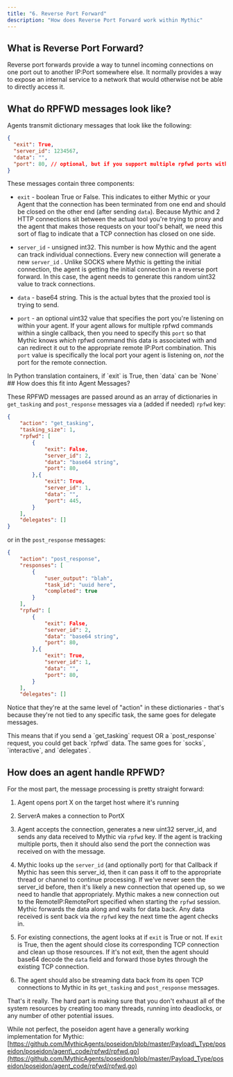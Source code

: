 ```yaml
---
title: "6. Reverse Port Forward"
description: "How does Reverse Port Forward work within Mythic"
---
```


## What is Reverse Port Forward?

Reverse port forwards provide a way to tunnel incoming connections on one port out to another IP:Port somewhere else. It normally provides a way to expose an internal service to a network that would otherwise not be able to directly access it.

## What do RPFWD messages look like?

Agents transmit dictionary messages that look like the following:

```json
{
  "exit": True,
  "server_id": 1234567,
  "data": "",
  "port": 80, // optional, but if you support multiple rpfwd ports within a single callback, you need this so Mythic knows which rpfwd you're getting data from
}
```

These messages contain three components:

* `exit` - boolean True or False. This indicates to either Mythic or your Agent that the connection has been terminated from one end and should be closed on the other end (after sending `data`). Because Mythic and 2 HTTP connections sit between the actual tool you're trying to proxy and the agent that makes those requests on your tool's behalf, we need this sort of flag to indicate that a TCP connection has closed on one side.

* `server_id` - unsigned int32. This number is how Mythic and the agent can track individual connections. Every new connection will generate a new `server_id` . Unlike SOCKS where Mythic is getting the initial connection, the agent is getting the initial connection in a reverse port forward. In this case, the agent needs to generate this random uint32 value to track connections.

* `data` - base64 string. This is the actual bytes that the proxied tool is trying to send.

* `port` - an optional uint32 value that specifies the port you're listening on within your agent. If your agent allows for multiple rpfwd commands within a single callback, then you need to specify this `port` so that Mythic knows *which* rpfwd command this data is associated with and can redirect it out to the appropriate remote IP:Port combination. This `port` value is specifically the local port your agent is listening on, *not* the port for the remote connection.

<Note>
    In Python translation containers, if `exit` is True, then `data` can be `None`

</Note>
## How does this fit into Agent Messages?

These RPFWD messages are passed around as an array of dictionaries in `get_tasking` and `post_response` messages via a (added if needed) `rpfwd` key:

```json
{
    "action": "get_tasking",
    "tasking_size": 1,
    "rpfwd": [
        {
            "exit": False,
            "server_id": 2,
            "data": "base64 string",
            "port": 80,
        },{
            "exit": True,
            "server_id": 1,
            "data": "",
            "port": 445,
        }
    ],
    "delegates": []
}
```

or in the `post_response` messages:

```json
{
    "action": "post_response",
    "responses": [
        {
            "user_output": "blah",
            "task_id": "uuid here",
            "completed": true
        }
    ],
    "rpfwd": [
        {
            "exit": False,
            "server_id": 2,
            "data": "base64 string",
            "port": 80,
        },{
            "exit": True,
            "server_id": 1,
            "data": "",
            "port": 80,
        }
    ],
    "delegates": []
```

Notice that they're at the same level of "action" in these dictionaries - that's because they're not tied to any specific task, the same goes for delegate messages.

<Info>
    This means that if you send a `get_tasking` request OR a `post_response` request, you could get back `rpfwd` data. The same goes for `socks`, `interactive`, and `delegates`.
</Info>

## How does an agent handle RPFWD?

For the most part, the message processing is pretty straight forward:

1. Agent opens port X on the target host where it's running

2. ServerA makes a connection to PortX

3. Agent accepts the connection, generates a new uint32 server\_id, and sends any data received to Mythic via `rpfwd` key. If the agent is tracking multiple ports, then it should also send the port the connection was received on with the message.

4. Mythic looks up the `server_id` (and optionally port) for that Callback if Mythic has seen this server\_id, then it can pass it off to the appropriate thread or channel to continue processing. If we've never seen the server\_id before, then it's likely a new connection that opened up, so we need to handle that appropriately. Mythic makes a new connection out to the RemoteIP:RemotePort specified when starting the `rpfwd` session. Mythic forwards the data along and waits for data back. Any data received is sent back via the `rpfwd` key the next time the agent checks in.

5. For existing connections, the agent looks at if `exit` is True or not. If `exit` is True, then the agent should close its corresponding TCP connection and clean up those resources. If it's not exit, then the agent should base64 decode the `data` field and forward those bytes through the existing TCP connection.

6. The agent should also be streaming data back from its open TCP connections to Mythic in its `get_tasking` and `post_response` messages.

That's it really. The hard part is making sure that you don't exhaust all of the system resources by creating too many threads, running into deadlocks, or any number of other potential issues.

While not perfect, the poseidon agent have a generally working implementation for Mythic: [https://github.com/MythicAgents/poseidon/blob/master/Payload\_Type/poseidon/poseidon/agent\_code/rpfwd/rpfwd.go](https://github.com/MythicAgents/poseidon/blob/master/Payload_Type/poseidon/poseidon/agent_code/rpfwd/rpfwd.go)
